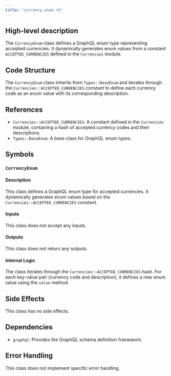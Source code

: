 ```yaml
---
title: "currency_enum.rb"
---
```


## High-level description
The `CurrencyEnum` class defines a GraphQL enum type representing accepted currencies. It dynamically generates enum values from a constant `ACCEPTED_CURRENCIES` defined in the `Currencies` module.

## Code Structure
The `CurrencyEnum` class inherits from `Types::BaseEnum` and iterates through the `Currencies::ACCEPTED_CURRENCIES` constant to define each currency code as an enum value with its corresponding description.

## References
- `Currencies::ACCEPTED_CURRENCIES`: A constant defined in the `Currencies` module, containing a hash of accepted currency codes and their descriptions.
- `Types::BaseEnum`: A base class for GraphQL enum types.

## Symbols

### `CurrencyEnum`
#### Description
This class defines a GraphQL enum type for accepted currencies. It dynamically generates enum values based on the `Currencies::ACCEPTED_CURRENCIES` constant.

#### Inputs
This class does not accept any inputs.

#### Outputs
This class does not return any outputs.

#### Internal Logic
The class iterates through the `Currencies::ACCEPTED_CURRENCIES` hash. For each key-value pair (currency code and description), it defines a new enum value using the `value` method.

## Side Effects
This class has no side effects.

## Dependencies
- `graphql`: Provides the GraphQL schema definition framework.

## Error Handling
This class does not implement specific error handling.
